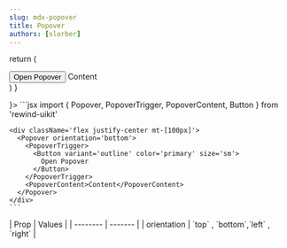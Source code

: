 ```yaml
---
slug: mdx-popover
title: Popover
authors: [slorber]
---
```



  return (
    <div className='flex justify-center mt-[100px]'>
      <Popover orientation='bottom'>
        <PopoverTrigger>
          <Button variant='outline' color='primary' size='sm'>
            Open Popover
          </Button>
        </PopoverTrigger>
        <PopoverContent>Content</PopoverContent>
      </Popover>
    </div>
  )
}

<div className="flex flex-col gap-8 justify-center items-center">
  <DocsTemplate preview={<PopoverPreview />}>
    ```jsx
    import { Popover, PopoverTrigger, PopoverContent, Button } from 'rewind-uikit'

    <div className='flex justify-center mt-[100px]'>
      <Popover orientation='bottom'>
        <PopoverTrigger>
          <Button variant='outline' color='primary' size='sm'>
            Open Popover
          </Button>
        </PopoverTrigger>
        <PopoverContent>Content</PopoverContent>
      </Popover>
    </div>
    ```

   </DocsTemplate>
   <div> 
    | Prop    | Values |
    | -------- | ------- |
    | orientation | `top` , `bottom`,`left` , `right`  |
  </div>
</div>
